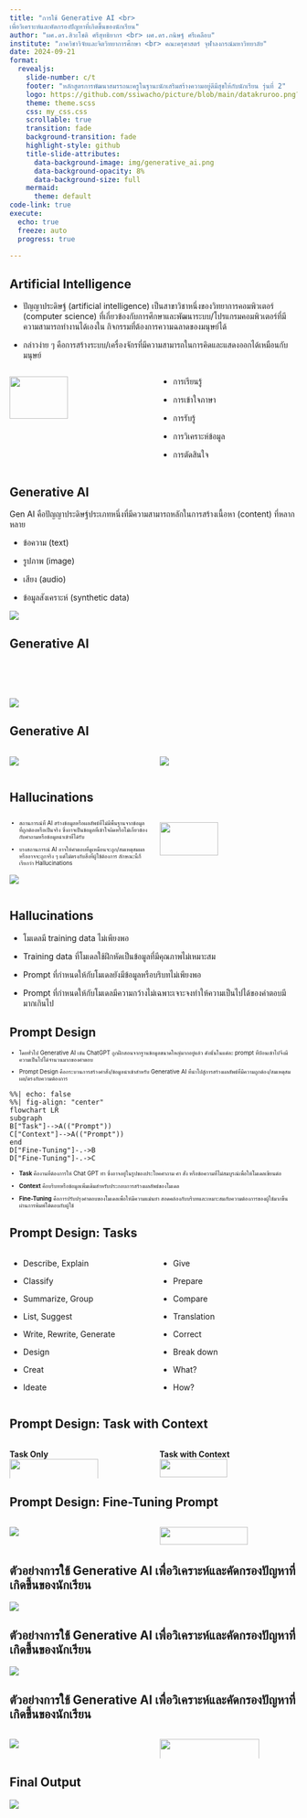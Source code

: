 ```yaml
---
title: "การใช้ Generative AI <br>
เพื่อวิเคราะห์และคัดกรองปัญหาที่เกิดขึ้นของนักเรียน"
author: "ผศ.ดร.สิวะโชติ ศรีสุทธิยากร <br> ผศ.ดร.กนิษฐ์ ศรีเคลือบ"
institute: "ภาควิชาวิจัยและจิตวิทยาการศึกษา <br> คณะครุศาสตร์ จุฬาลงกรณ์มหาวิทยาลัย"
date: 2024-09-21
format:
  revealjs:
    slide-number: c/t
    footer: "หลักสูตรการพัฒนาสมรรถนะครูในฐานะนักเสริมสร้างความอยู่ดีมีสุขให้กับนักเรียน รุ่นที่ 2"
    logo: https://github.com/ssiwacho/picture/blob/main/datakruroo.png?raw=true
    theme: theme.scss
    css: my_css.css
    scrollable: true
    transition: fade
    background-transition: fade
    highlight-style: github
    title-slide-attributes:
      data-background-image: img/generative_ai.png
      data-background-opacity: 8%
      data-background-size: full
    mermaid: 
      theme: default
code-link: true
execute:
  echo: true
  freeze: auto
  progress: true

---
```



## {background-image="img/generative_ai.png"}


## Artificial Intelligence {.smaller} 

- ปัญญาประดิษฐ์ (artificial intelligence) เป็นสาขาวิชาหนึ่งของวิทยาการคอมพิวเตอร์ (computer
science) ที่เกี่ยวข้องกับการศึกษาและพัฒนาระบบ/โปรแกรมคอมพิวเตอร์ที่มีความสามารถทำงานได้เองใน
กิจกรรมที่ต้องการความฉลาดของมนุษย์ได้ 

- กล่าวง่าย ๆ คือการสร้างระบบ/เครื่องจักรที่มีความสามารถในการคิดและแสดงออกได้เหมือนกับมนุษย์


::: {.columns}

:::: {.column width="50%"}

![](https://bucket.mlcdn.com/a/2190/2190865/images/01280aa975f1c5dea4ed3b8df0bd0d158a81f700.png/8b7645886e1dd3efebe1a60c95c6b0e70b4b7995.png){width=65%}

::::

:::: {.column width="50%"}

::: {.fragment}


- การเรียนรู้

:::

::: {.fragment}

- การเข้าใจภาษา

:::

::: {.fragment}

- การรับรู้

:::

::: {.fragment}

- การวิเคราะห์ข้อมูล

:::

::: {.fragment}
- การตัดสินใจ


:::

::::

:::


## Generative AI {.smaller}

Gen AI คือปัญญาประดิษฐ์ประเภทหนึ่งที่มีความสามารถหลักในการสร้างเนื้อหา (content) ที่หลากหลาย

- ข้อความ (text)

- รูปภาพ (image)

- เสียง (audio)

- ข้อมูลสังเคราะห์ (synthetic data)

![](img/generativeai.png)

## Generative AI {.smaller}
<br>
<br>
<br>

![](img/Screenshot%202567-09-20%20at%2019.29.02.png)

## Generative AI {.smaller}

::: {.columns}

:::: {.column width="50%"}

![](img/cat1.png)

::::

:::: {.column width="50%"}

![](img/cat2.png)

::::

:::

## Hallucinations {.smaller}

::: {.columns}

:::: {.column width="50%"}

<div style="font-size: 70%;">

- สถานการณ์ที่ AI สร้างข้อมูลหรือผลลัพธ์ที่ไม่มีพื้นฐานจากข้อมูลที่ถูกต้องหรือเป็นจริง ซึ่งอาจเป็นข้อมูลที่เข้าใจผิดหรือไม่เกี่ยวข้องกับคำถามหรือข้อมูลนำเข้าที่ได้รับ

- บางสถานการณ์​ AI อาจให้คำตอบที่ดูเหมือนจะถูก/สมเหตุสมผล หรืออาจจะถูกจริง ๆ แต่ไม่ตรงกับสิ่งที่ผู้ใช้ต้องการ ลักษณะนี้ก็เรียกว่า Hallucinations

</div>

![](img/Screenshot%202567-09-20%20at%2019.42.40.png)

::::

:::: {.column width="50%"}

![](img/Screenshot%202567-09-20%20at%2019.38.39.png){width="65%"}

::::

:::

## Hallucinations {.smaller}

- โมเดลมี training data ไม่เพียงพอ

- Training data ที่โมเดลใช้ฝึกหัดเป็นข้อมูลที่มีคุณภาพไม่เหมาะสม

- Prompt ที่กำหนดให้กับโมเดลยังมีข้อมูลหรือบริบทไม่เพียงพอ

- Prompt ที่กำหนดให้กับโมเดลมีความกว้างไม่เฉพาะเจาะจงทำให้ความเป็นไปได้ของคำตอบมีมากเกินไป


## Prompt Design {.smaller}

<div style="font-size: 70%;">

- โดยทั่วไป Generative AI เช่น ChatGPT ถูกฝึกสอนจากฐานข้อมูลขนาดใหญ่มากอยู่แล้ว ดังนั้นในแต่ละ prompt ที่ป้อนเข้าไปจึงมีความเป็นไปได้จำนวนมากของคำตอบ

- Prompt Design คือกระบวนการสร้างคำสั่ง/ข้อมูลนำเข้าสำหรับ Generative AI ที่นำไปสู่การสร้างผลลัพธ์ที่มีความถูกต้อง/สมเหตุสมผล/ตรงกับความต้องการ

</div>

```mermaid
%%| echo: false
%%| fig-align: "center"
flowchart LR
subgraph  
B["Task"]-->A(("Prompt"))
C["Context"]-->A(("Prompt"))
end
D["Fine-Tuning"]-.->B
D["Fine-Tuning"]-.->C
```

<div style="font-size: 70%;">


- **Task** คืองานที่ต้องการให้ Chat GPT ทำ ซึ่งอาจอยู่ในรูปของประโยคคำถาม คำ
สั่ง หรือข้อความที่ไม่สมบูรณ์เพื่อให้โมเดลเขียนต่อ

- **Context** คือบริบทหรือข้อมูลเพิ่มเติมสำหรับประกอบการสร้างผลลัพธ์ของโมเดล

- **Fine-Tuning** คือการปรับปรุงคำตอบของโมเดลเพื่อให้มีความแม่นยำ สอดคล้องกับบริบทและเหมาะสมกับความต้องการของผู้ใช้มากขึ้น ผ่านการพิมพ์โต้ตอบกับผู้ใช้

</div>



## Prompt Design: Tasks {.smaller background-color="black"}

::: {.columns}

:::: {.column width="50%"}

- Describe, Explain

- Classify

- Summarize, Group

- List, Suggest

- Write, Rewrite, Generate

- Design

- Creat

- Ideate

::::


:::: {.column width="50%"}

- Give

- Prepare

- Compare

- Translation

- Correct

- Break down

- What?

- How?

::::


:::




## Prompt Design: Task with Context {.smaller background-color="black"}

::: {.columns}

:::: {.column width="50%"}

**Task Only**
![](img/Screenshot%202567-09-20%20at%2020.00.11.png){width=80%}

::::

:::: {.column width="50%"}

**Task with Context**
![](img/Screenshot%202567-09-20%20at%2020.01.39.png){width=70%}


::::

:::

## Prompt Design: Fine-Tuning Prompt {.smaller background-color="black"}


::: {.columns}

:::: {.column width="50%"}

![](img/Screenshot%202567-09-20%20at%2020.15.21.png)
::::

:::: {.column width="50%"}

![](img/Screenshot%202567-09-20%20at%2020.15.27.png){width=80%}


::::

:::

## ตัวอย่างการใช้ Generative AI เพื่อวิเคราะห์และคัดกรองปัญหาที่เกิดขึ้นของนักเรียน {background-color="black"}

![](img/Screenshot%202567-09-20%20at%2020.23.24.png)


## ตัวอย่างการใช้ Generative AI เพื่อวิเคราะห์และคัดกรองปัญหาที่เกิดขึ้นของนักเรียน {background-color="black"}



![](img/Screenshot%202567-09-20%20at%2020.25.01.png)


## ตัวอย่างการใช้ Generative AI เพื่อวิเคราะห์และคัดกรองปัญหาที่เกิดขึ้นของนักเรียน {background-color="black"}

::: {.columns}

:::: {.column width="50%"}

![](img/Screenshot%202567-09-20%20at%2020.26.14.png)
::::

:::: {.column width="50%"}
![](img/Screenshot%202567-09-20%20at%2020.27.53.png){width=85%}
::::

:::

## Final Output {background-color="black"}

![](img/Screenshot%202567-09-20%20at%2020.34.27.png)

